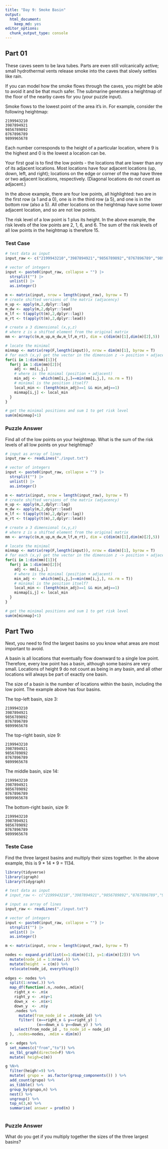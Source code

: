 ```yaml
---
title: "Day 9: Smoke Basin"
output:
  html_document:
    keep_md: yes
editor_options: 
  chunk_output_type: console
---
```


## Part 01

These caves seem to be lava tubes. Parts are even still volcanically active; small hydrothermal vents release smoke into the caves that slowly settles like rain.

If you can model how the smoke flows through the caves, you might be able to avoid it and be that much safer. The submarine generates a heightmap of the floor of the nearby caves for you (your puzzle input).

Smoke flows to the lowest point of the area it's in. For example, consider the following heightmap:

```
2199943210
3987894921
9856789892
8767896789
9899965678
```

Each number corresponds to the height of a particular location, where 9 is the highest and 0 is the lowest a location can be.

Your first goal is to find the low points - the locations that are lower than any of its adjacent locations. Most locations have four adjacent locations (up, down, left, and right); locations on the edge or corner of the map have three or two adjacent locations, respectively. (Diagonal locations do not count as adjacent.)

In the above example, there are four low points, all highlighted: two are in the first row (a 1 and a 0), one is in the third row (a 5), and one is in the bottom row (also a 5). All other locations on the heightmap have some lower adjacent location, and so are not low points.

The risk level of a low point is 1 plus its height. In the above example, the risk levels of the low points are 2, 1, 6, and 6. The sum of the risk levels of all low points in the heightmap is therefore 15.

### Test Case

```r
# test data as input
input_raw <- c("2199943210","3987894921","9856789892","8767896789","9899965678")

# vector of integers
input <- paste0(input_raw, collapse = "") |>
  strsplit("") |>
  unlist() |>
  as.integer()

m <- matrix(input, nrow = length(input_raw), byrow = T)
# create shifted versions of the matrix (adjacency)
m_up <- apply(m,2,dplyr::lag)
m_dw <- apply(m,2,dplyr::lead)
m_lf <- t(apply(t(m),2,dplyr::lag))
m_rt <- t(apply(t(m),2,dplyr::lead))

# create a 3 dimensional (x,y,z)
# where z is a shifted element from the original matrix
mm <- array(c(m,m_up,m_dw,m_lf,m_rt), dim = c(dim(m)[1],dim(m)[2],5))

# locate the minimal
minmap <- matrix(rep(F,length(input)), nrow = dim(m)[1], byrow = T)
# for each (x,y) get the vector in the dimension z -> position + adjacent
for(i in 1:dim(mm)[1]){
  for(j in 1:dim(mm)[2]){
    adj <- mm[i,j,] 
    # where is the minimal (position + adjacent)
    min_adj <-  which(mm[i,j,]==min(mm[i,j,], na.rm = T))
    # minimal is the position itself?
    local_min <- (length(min_adj)==1 && min_adj==1)
    minmap[i,j] <- local_min
  }
}

# get the minimal positions and sum 1 to get risk level
sum(m[minmap]+1)
```

### Puzzle Answer

Find all of the low points on your heightmap. What is the sum of the risk levels of all low points on your heightmap?

```r
# input as array of lines
input_raw <- readLines("./input.txt")

# vector of integers
input <- paste0(input_raw, collapse = "") |>
  strsplit("") |>
  unlist() |>
  as.integer()

m <- matrix(input, nrow = length(input_raw), byrow = T)
# create shifted versions of the matrix (adjacency)
m_up <- apply(m,2,dplyr::lag)
m_dw <- apply(m,2,dplyr::lead)
m_lf <- t(apply(t(m),2,dplyr::lag))
m_rt <- t(apply(t(m),2,dplyr::lead))

# create a 3 dimensional (x,y,z)
# where z is a shifted element from the original matrix
mm <- array(c(m,m_up,m_dw,m_lf,m_rt), dim = c(dim(m)[1],dim(m)[2],5))

# locate the minimal
minmap <- matrix(rep(F,length(input)), nrow = dim(m)[1], byrow = T)
# for each (x,y) get the vector in the dimension z -> position + adjacent
for(i in 1:dim(mm)[1]){
  for(j in 1:dim(mm)[2]){
    adj <- mm[i,j,] 
    # where is the minimal (position + adjacent)
    min_adj <-  which(mm[i,j,]==min(mm[i,j,], na.rm = T))
    # minimal is the position itself?
    local_min <- (length(min_adj)==1 && min_adj==1)
    minmap[i,j] <- local_min
  }
}

# get the minimal positions and sum 1 to get risk level
sum(m[minmap]+1)
```

## Part Two

Next, you need to find the largest basins so you know what areas are most important to avoid.

A basin is all locations that eventually flow downward to a single low point. Therefore, every low point has a basin, although some basins are very small. Locations of height 9 do not count as being in any basin, and all other locations will always be part of exactly one basin.

The size of a basin is the number of locations within the basin, including the low point. The example above has four basins.

The top-left basin, size 3:

```
2199943210
3987894921
9856789892
8767896789
9899965678
```

The top-right basin, size 9:

```
2199943210
3987894921
9856789892
8767896789
9899965678
```

The middle basin, size 14:

```
2199943210
3987894921
9856789892
8767896789
9899965678
```

The bottom-right basin, size 9:

```
2199943210
3987894921
9856789892
8767896789
9899965678
```

### Teste Case

Find the three largest basins and multiply their sizes together. In the above example, this is 9 * 14 * 9 = 1134.

```r
library(tidyverse)
library(igraph)
library(tidygraph)

# test data as input
# input_raw <- c("2199943210","3987894921","9856789892","8767896789","9899965678")

# input as array of lines
input_raw <- readLines("./input.txt")

# vector of integers
input <- paste0(input_raw, collapse = "") |>
  strsplit("") |>
  unlist() |>
  as.integer()

m <- matrix(input, nrow = length(input_raw), byrow = T)

nodes <- expand.grid(list(x=1:dim(m)[1], y=1:dim(m)[2])) %>% 
  mutate(node_id = 1:nrow(.)) %>% 
  mutate(height  = c(m)) %>% 
  relocate(node_id, everything())
  
edges <- nodes %>% 
  split(1:nrow(.)) %>% 
  map_df(function(.n,.nodes,.mdim){
    right_x <- .n$x
    right_y <- .n$y+1
    down_x  <- .n$x+1
    down_y  <- .n$y
    .nodes %>% 
      mutate(from_node_id = .n$node_id) %>% 
      filter( (x==right_x & y==right_y) |
              (x==down_x & y==down_y) ) %>% 
    select(from_node_id , to_node_id = node_id)
  }, .nodes=nodes, .mdim = dim(m))

g <- edges %>% 
  set_names(c("from","to")) %>% 
  as_tbl_graph(directed=F) %N>% 
  mutate( heigh=c(m))

g %N>% 
  filter(heigh!=9) %>% 
  mutate( grupo =  as.factor(group_components()) ) %>% 
  add_count(grupo) %>% 
  as_tibble() %>% 
  group_by(grupo,n) %>% 
  nest() %>% 
  ungroup() %>% 
  top_n(3,n) %>% 
  summarise( answer = prod(n) )
  

```


### Puzzle Answer

What do you get if you multiply together the sizes of the three largest basins?

